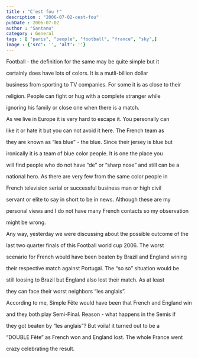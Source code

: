 ```yaml
---
title : "C’est fou !"
description : "2006-07-02-cest-fou"
pubDate : 2006-07-02
author : "Santanu"
category : General
tags : [ "paris", "people", "football", "france", "sky",]
image : {'src': '', 'alt': ''}
---
```






Football - the definition for the same may be quite simple but it

certainly does have lots of colors. It is a mutli-billion dollar

business from sporting to TV companies. For some it is as close to their

religion. People can fight or hug with a complete stranger while

ignoring his family or close one when there is a match.  

  



As we live in Europe it is very hard to escape it. You personally can

like it or hate it but you can not avoid it here. The French team as

they are known as “les blue” - the blue. Since their jersey is blue but

ironically it is a team of blue color people. It is one the place you

will find people who do not have “de” or “sharp nose” and still can be a

national hero. As there are very few from the same color people in

French television serial or successful business man or high civil

servant or elite to say in short to be in news. Although these are my

personal views and I do not have many French contacts so my observation

might be wrong.  

  



Any way, yesterday we were discussing about the possible outcome of the

last two quarter finals of this Football world cup 2006. The worst

scenario for French would have been beaten by Brazil and England wining

their respective match against Portugal. The “so so” situation would be

still loosing to Brazil but England also lost their match. As at least

they can face their worst neighbors “les anglais”.  

  



According to me, Simple Fête would have been that French and England win

and they both play Semi-Final. Reason - what happens in the Semis if

they got beaten by “les anglais”? But voila! it turned out to be a

“DOUBLE Fête” as French won and England lost. The whole France went

crazy celebrating the result.
